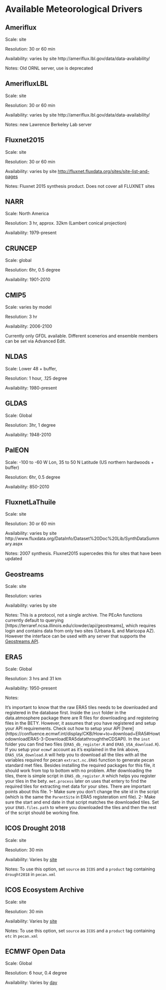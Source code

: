 # Available Meteorological Drivers

## Ameriflux

Scale: site

Resolution: 30 or 60 min

Availability: varies by site http:\/\/ameriflux.lbl.gov\/data\/data-availability\/

Notes: Old ORNL server, use is deprecated

## AmerifluxLBL

Scale: site

Resolution: 30 or 60 min

Availability: varies by site http:\/\/ameriflux.lbl.gov\/data\/data-availability\/

Notes: new Lawrence Berkeley Lab server

## Fluxnet2015

Scale: site

Resolution: 30 or 60 min

Availability: varies by site [http:\/\/fluxnet.fluxdata.org\/sites\/site-list-and-pages](http://fluxnet.fluxdata.org/sites/site-list-and-pages/)

Notes: Fluxnet 2015 synthesis product. Does not cover all FLUXNET sites

## NARR

Scale: North America

Resolution: 3 hr, approx. 32km \(Lambert conical projection\)

Availability: 1979-present

## CRUNCEP

Scale: global

Resolution: 6hr, 0.5 degree

Availability: 1901-2010

## CMIP5

Scale: varies by model

Resolution: 3 hr

Availability: 2006-2100

Currently only GFDL available. Different scenerios and ensemble members can be set via Advanced Edit.

## NLDAS

Scale: Lower 48 + buffer,

Resolution: 1 hour, .125 degree

Availability: 1980-present

## GLDAS

Scale: Global

Resolution: 3hr, 1 degree

Availability: 1948-2010

## PalEON

Scale: -100 to -60 W Lon, 35 to 50 N Latitude \(US northern hardwoods + buffer\)

Resolution: 6hr, 0.5 degree

Availability: 850-2010

## FluxnetLaThuile

Scale: site

Resolution: 30 or 60 min

Availability: varies by site  http:\/\/www.fluxdata.org\/DataInfo\/Dataset%20Doc%20Lib\/SynthDataSummary.aspx

Notes: 2007 synthesis. Fluxnet2015 supercedes this for sites that have been updated

## Geostreams

Scale: site

Resolution: varies

Availability: varies by site

Notes: This is a protocol, not a single archive. The PEcAn functions currently default to querying [https://terraref.ncsa.illinois.edu/clowder/api/geostreams], which requires login and contains data from only two sites (Urbana IL and Maricopa AZ). However the interface can be used with any server that supports the [Geostreams API](https://opensource.ncsa.illinois.edu/confluence/display/CATS/Geostreams+API).

## ERA5

Scale: Global

Resolution: 3 hrs and 31 km

Availability: 1950-present 

Notes: 

It's important to know that the raw ERA5 tiles needs to be downloaded and registered in the database first. Inside the `inst` folder in the data.atmosphere package there are R files for downloading and registering files in the BETY. However, it assumes that you have registered and setup your API requirements. Check out how to setup your API [here] (https://confluence.ecmwf.int/display/CKB/How+to+download+ERA5#HowtodownloadERA5-3-DownloadERA5datathroughtheCDSAPI). 
In the `inst` folder you can find two files (`ERA5_db_register.R` and `ERA5_USA_download.R`). If you setup your `ecmwf` account as it's explained in the link above, `ERA5_USA_download.R` will help you to download all the tiles with all the variables required for pecan `extract.nc.ERA5` function to generate pecan standard met files. Besides installing the required packages for this file, it should work from top to bottom with no problem. After downloading the tiles, there is simple script in `ERA5_db_register.R` which helps you register your tiles in the bety. `met.process` later on uses that entery to find the required tiles for extracting met data for your sites. There are important points about this file. 1- Make sure you don't change the site id in the script (which is the same the `ParentSite` in ERA5 registeration xml file). 2- Make sure the start and end date in that script matches the downloaded tiles. Set your `ERA5.files.path` to where you downloaded the tiles and then the rest of the script should be working fine.

## ICOS Drought 2018

Scale: site

Resolution: 30 min

Availability: Varies by [site](https://meta.icos-cp.eu/collections/ueb_7FcyEcbG6y9-UGo5HUqV)

Notes: To use this option, set `source` as `ICOS` and a `product` tag containing `drought2018` in `pecan.xml`

## ICOS Ecosystem Archive

Scale: site

Resolution: 30 min

Availability: Varies by [site](https://meta.icos-cp.eu/collections/q4V7P1VLZevIrnlsW6SJO1Rz)

Notes: To use this option, set `source` as `ICOS` and a `product` tag containing `etc` in `pecan.xml`

## ECMWF Open Data

Scale: Global

Resolution: 6 hour, 0.4 degree

Availability: Varies by [day](https://data.ecmwf.int/)
